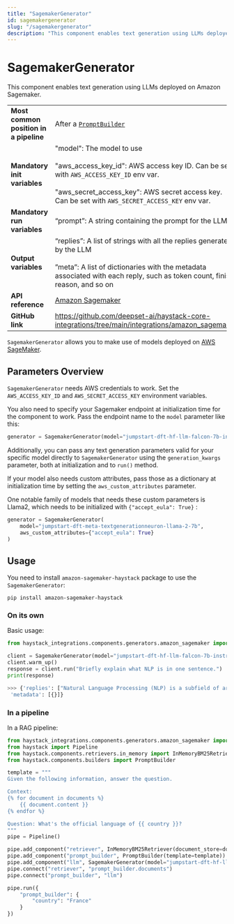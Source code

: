 ```yaml
---
title: "SagemakerGenerator"
id: sagemakergenerator
slug: "/sagemakergenerator"
description: "This component enables text generation using LLMs deployed on Amazon Sagemaker."
---
```


# SagemakerGenerator

This component enables text generation using LLMs deployed on Amazon Sagemaker.

|  |  |
| --- | --- |
| **Most common position in a pipeline** | After a [`PromptBuilder`](/docs/pipeline-components/builders/promptbuilder.mdx) |
| **Mandatory init variables** | "model": The model to use  <br /> <br />"aws_access_key_id": AWS access key ID. Can be set with `AWS_ACCESS_KEY_ID` env var.  <br /> <br />"aws_secret_access_key": AWS secret access key. Can be set with `AWS_SECRET_ACCESS_KEY` env var. |
| **Mandatory run variables** | “prompt”: A string containing the prompt for the LLM |
| **Output variables** | “replies”: A list of strings with all the replies generated by the LLM  <br /> <br />”meta”: A list of dictionaries with the metadata associated with each reply, such as token count, finish reason, and so on |
| **API reference** | [Amazon Sagemaker](/reference/integrations-amazon-sagemaker) |
| **GitHub link** | https://github.com/deepset-ai/haystack-core-integrations/tree/main/integrations/amazon_sagemaker |

`SagemakerGenerator` allows you to make use of models deployed on [AWS SageMaker](https://docs.aws.amazon.com/sagemaker/latest/dg/whatis.html).

## Parameters Overview

`SagemakerGenerator` needs AWS credentials to work.  Set the `AWS_ACCESS_KEY_ID` and `AWS_SECRET_ACCESS_KEY` environment variables.

You also need to specify your Sagemaker endpoint at initialization time for the component to work. Pass the endpoint name to the `model` parameter like this:

```python
generator = SagemakerGenerator(model="jumpstart-dft-hf-llm-falcon-7b-instruct-bf16")
```

Additionally, you can pass any text generation parameters valid for your specific model directly to `SagemakerGenerator` using the `generation_kwargs` parameter, both at initialization and to `run()` method.

If your model also needs custom attributes, pass those as a dictionary at initialization time by setting the `aws_custom_attributes` parameter.

One notable family of models that needs these custom parameters is Llama2, which needs to be initialized with `{"accept_eula": True}` :

```python
generator = SagemakerGenerator(
	model="jumpstart-dft-meta-textgenerationneuron-llama-2-7b",
	aws_custom_attributes={"accept_eula": True}
)
```

## Usage

You need to install `amazon-sagemaker-haystack` package to use the  `SagemakerGenerator`:

```shell
pip install amazon-sagemaker-haystack
```

### On its own

Basic usage:

```python
from haystack_integrations.components.generators.amazon_sagemaker import SagemakerGenerator

client = SagemakerGenerator(model="jumpstart-dft-hf-llm-falcon-7b-instruct-bf16")
client.warm_up()
response = client.run("Briefly explain what NLP is in one sentence.")
print(response)

>>> {'replies': ["Natural Language Processing (NLP) is a subfield of artificial intelligence and computational linguistics that focuses on the interaction between computers and human languages..."],
 'metadata': [{}]}
```

### In a pipeline

In a RAG pipeline:

```python
from haystack_integrations.components.generators.amazon_sagemaker import SagemakerGenerator
from haystack import Pipeline
from haystack.components.retrievers.in_memory import InMemoryBM25Retriever
from haystack.components.builders import PromptBuilder

template = """
Given the following information, answer the question.

Context:
{% for document in documents %}
    {{ document.content }}
{% endfor %}

Question: What's the official language of {{ country }}?
"""
pipe = Pipeline()

pipe.add_component("retriever", InMemoryBM25Retriever(document_store=docstore))
pipe.add_component("prompt_builder", PromptBuilder(template=template))
pipe.add_component("llm", SagemakerGenerator(model="jumpstart-dft-hf-llm-falcon-7b-instruct-bf16"))
pipe.connect("retriever", "prompt_builder.documents")
pipe.connect("prompt_builder", "llm")

pipe.run({
    "prompt_builder": {
        "country": "France"
    }
})
```
